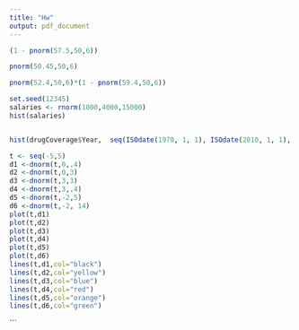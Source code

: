 ```yaml
---
title: "Hw"
output: pdf_document
---
```


```r
(1 - pnorm(57.5,50,6))

pnorm(50.45,50,6)

pnorm(52.4,50,6)*(1 - pnorm(59.4,50,6))

```



```r
set.seed(12345)
salaries <- rnorm(1000,4000,15000)
hist(salaries)
```

```r


```



```r
hist(drugCoverage$Year,  seq(ISOdate(1970, 1, 1), ISOdate(2010, 1, 1), "1 years"))
```


```r
t <- seq(-5,5)
d1 <-dnorm(t,0,.4)
d2 <-dnorm(t,0,3)
d3 <-dnorm(t,3,3)
d4 <-dnorm(t,3,.4)
d5 <-dnorm(t,-2,5)
d6 <-dnorm(t,-2, 14)
plot(t,d1)
plot(t,d2)
plot(t,d3)
plot(t,d4)
plot(t,d5)
plot(t,d6)
lines(t,d1,col="black")
lines(t,d2,col="yellow")
lines(t,d3,col="blue")
lines(t,d4,col="red")
lines(t,d5,col="orange")
lines(t,d6,col="green")
```



```





